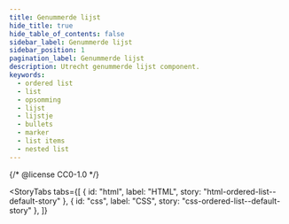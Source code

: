 ```yaml
---
title: Genummerde lijst
hide_title: true
hide_table_of_contents: false
sidebar_label: Genummerde lijst
sidebar_position: 1
pagination_label: Genummerde lijst
description: Utrecht genummerde lijst component.
keywords:
  - ordered list
  - list
  - opsomming
  - lijst
  - lijstje
  - bullets
  - marker
  - list items
  - nested list
---
```


{/* @license CC0-1.0 */}


<Markdown headingLevel={1}>
  <IntroText />
</Markdown>

<StoryTabs
  tabs={[
    { id: "html", label: "HTML", story: "html-ordered-list--default-story" },
    { id: "css", label: "CSS", story: "css-ordered-list--default-story" },
  ]}
></StoryTabs>
